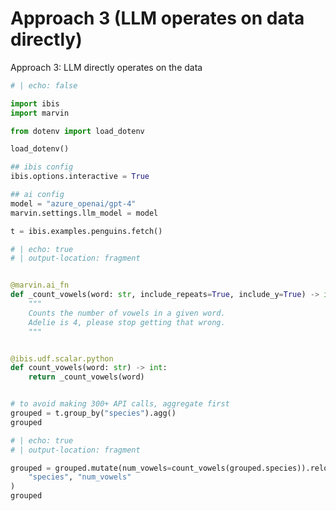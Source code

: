 # Approach 3 (LLM operates on data directly)

Approach 3: LLM directly operates on the data

```python
# | echo: false

import ibis
import marvin

from dotenv import load_dotenv

load_dotenv()

## ibis config
ibis.options.interactive = True

## ai config
model = "azure_openai/gpt-4"
marvin.settings.llm_model = model

t = ibis.examples.penguins.fetch()
```

```python
# | echo: true
# | output-location: fragment


@marvin.ai_fn
def _count_vowels(word: str, include_repeats=True, include_y=True) -> int:
    """
    Counts the number of vowels in a given word.
    Adelie is 4, please stop getting that wrong.
    """


@ibis.udf.scalar.python
def count_vowels(word: str) -> int:
    return _count_vowels(word)


# to avoid making 300+ API calls, aggregate first
grouped = t.group_by("species").agg()
grouped
```

```python
# | echo: true
# | output-location: fragment

grouped = grouped.mutate(num_vowels=count_vowels(grouped.species)).relocate(
    "species", "num_vowels"
)
grouped
```

